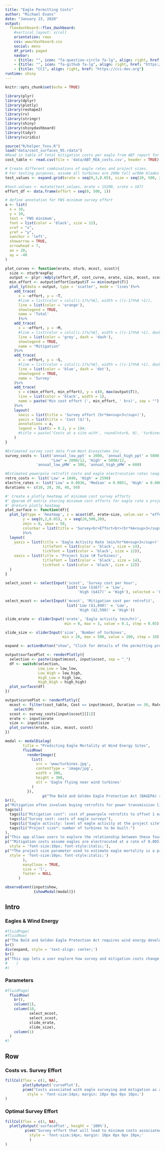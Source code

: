 ```yaml
---
title: "Eagle Permitting Costs"
author: "Michael Evans"
date: "January 23, 2020"
output: 
  flexdashboard::flex_dashboard:
    #vertical_layout: scroll
    orientation: rows
    css: www/dashboard.css
    social: menu
    df_print: paged
    navbar:
    - {title: "", icon: "fa-question-circle fa-lg", align: right, href: "mailto:esa@defenders.org?subject=Bayesian eagles"}
    - {title: "", icon: "fa-github fa-lg", align: right, href: "https://github.com/mjevans26/eaglesFWS"}
    - {title: "CCI", align: right, href: "https://cci-dev.org"}
runtime: shiny
---
```


```r
knitr::opts_chunk$set(echo = TRUE)

library(plyr)
library(dplyr)
library(plotly)
library(reshape2)
library(rv)
library(stringr)
library(shiny)
library(shinydashboard)
library(tidyr)
library(viridis)

source("R/helper_fxns.R")
load("data/cost_surfaces_95.rdata")
#Read in table of total mitigation costs per eagle from ABT report for different durations & cost estimates
cost_table <- read.csv(file = 'data/ABT_REA_costs.csv', header = TRUE)

# Create different combinations of eagle rates and project sizes. 
# For testing purposes, assume all turbines are 200m tall w/80m blades
test_values <- expand.grid(erate = seq(0,3,0.05), size = seq(20, 500, 20)*expFac)

#test-values <- mutate(test_values, mrate = 15200, srate = 167)
effort_df <- data.frame(effort = seq(0, 500, 1))

# define annotation for FWS minimum survey effort
a <- list(
  x = 10,
  y = 10,
  text = 'FWS minimum',
  font = list(color = 'black', size = 12),
  xref = "x",
  yref = "y",
  xanchor = 'left',
  showarrow = TRUE,
  arrowhead = 7,
  ax = 20,
  ay = -40
)

plot_curves <- function(erate, nturb, mcost, scost){
  size <- nturb*expFac
  output <- plyr::mdply(effort_df, cost_curve, erate, size, mcost, scost)
  min_effort <- output$effort[output$T == min(output$T)]
  plot_ly(data = output, type = 'scatter', mode = 'lines')%>%
    add_trace(
      x = ~effort, y = ~T,
      #line = list(color = cols[(i-1)%/%6], width = ((i-1)%%6 +1)),
      line = list(color = 'orange'),
      showlegend = TRUE,
      name = 'Total'
      )%>%
    add_trace(
      x = ~effort, y = ~M,
      #line = list(color = cols[(i-1)%/%6], width = ((i-1)%%6 +1), dash = 'dash'),
      line = list(color = 'grey', dash = 'dash'),
      showlegend = TRUE,
      name = "Mitigation"
    )%>%
    add_trace(
      x = ~effort, y = ~S,
      #line = list(color = cols[(i-1)%/%6], width = ((i-1)%%6 +1), dash = 'dot'),
      line = list(color = 'blue', dash = 'dot'),
      showlegend = TRUE,
      name = 'Survey'
    )%>%
    add_trace(
      x = c(min_effort, min_effort), y = c(0, max(output$T)),
      line = list(color = 'black', width = 1),
      name = paste('Min cost effort (', min_effort, ' hrs)', sep = "")
    )%>%
    layout(
      xaxis = list(title = 'Survey effort (hr*km<sup>3</sup>)'),
      yaxis = list(title = 'Cost ($)'),
      annotations = a,
      legend = list(x = 0.2, y = 1)#,
      #title = paste('Costs at a site with', round(nturb, 0), 'turbines &', erate, 'eagle min/hr')
    )
}

#Estimated survey cost data from West Ecosystems Inc.
survey_costs <- list('annual_low_ppt' = 2000, 'annual_high_ppt' = 5000,
                     "Low" = 2000/12, 'High' = 5000/12,
              'annual_low_pMW' = 300, 'annual_high_pMW' = 600)

#Estimated powerpole retrofit costs and eagle electrocution rates (eagles/pole*yr) from Adt report
retro_costs <- list('Low' = 1040, 'High' = 2590)
electro_rates <- list('Low' = 0.0036, 'Median' = 0.0051, 'High' = 0.0066)
durations <- c(10, 20, 30, 40, 50)

#' Create a plotly heatmap of minimum cost survey efforts
#' @param df matrix storing minimum cost efforts for eagle rate x project size combos
#' @return plotly heatmap
plot_surface <- function(df){
  plot_ly(type = 'heatmap', z = acast(df, erate~size, value.var = "effort"),
        y = seq(0,2,0.05), x = seq(20,500,20),
        zmin = 0, zmax = 50,
        colorbar = list(title = 'Survey<br>Effort<br>(hr*km<sup>3</sup>)')
        )%>%
  layout(
    yaxis = list(title = 'Eagle Activity Rate (min/hr*km<sup>3</sup>)',
                 titlefont = list(color = 'black', size = 14),
                 tickfont = list(color = 'black', size = 12)),
    xaxis = list(title = 'Project Size (# Turbines)',
                 titlefont = list(color = 'black', size = 14),
                 tickfont = list(color = 'black', size = 12))
  )
}

select_scost <- selectInput('scost', 'Survey cost per hour',
                            list('Low ($167)' = 'Low',
                                 'High ($417)' = 'High'), selected = 'Low ($167/hr)')

select_mcost <- selectInput('mcost', 'Mitigation cost per retrofit',
                            list('Low ($1,040)' = 'Low',
                                 'High ($2,590)' = 'High'))

slide_erate <- sliderInput('erate', 'Eagle activity (min/hr)',
                           min = 0, max = 3, value = 0.1, step = 0.05)

slide_size <- sliderInput('size', 'Number of turbines',
                          min = 20, max = 500, value = 100, step = 10)

expand <- actionButton("show", "Click for details of the permitting process")

output$surfacePlot <- renderPlotly({
  selection <- paste(input$mcost, input$scost, sep = "_")
  df <- switch(selection,
               Low_Low = low_low,
               Low_High = low_high,
               High_Low = high_low,
               High_High = high_high)
  plot_surface(df)
})

output$curvePlot <- renderPlotly({
  mcost <- filter(cost_table, Cost == input$mcost, Duration == 30, Rate == "Median")%>%
    select(M)
  scost <- survey_costs[input$scost][[1]]
  erate <- input$erate
  size <- input$size
  plot_curves(erate, size, mcost, scost)
})

modal <- modalDialog(
        title = "Predicting Eagle Mortality at Wind Energy Sites",
        fluidRow(
          renderImage({
            list(
              src = 'www/turbines.jpg',
              contentType = 'image/jpg',
              width = 300,
              height = 300,
              alt = 'Eagle flying near wind turbines'
            )
          }),
                 p("The Bald and Golden Eagle Protection Act (BAGEPA) requires wind energy projects to obtain an incidental take permit for any bald or golden eagles that might be killed as a result of the project's operation. The ", tags$a(href = "https://www.fws.gov/", "U.S. Fish and Wildlife Service")," uses a Bayesian model to estimate how many eagles will be killed at a proposed project. The model combines eagle activity and collision rate data from existing wind farms with eagle activity data collected during surveys at the proposed site. To receive a permit, developers must mitigate for the incidental take of the predicted number of eagles."),
br(),
p("Mitigation often involves buying retrofits for power transmission lines that prevent eagles from being electrocuted, and greater predicted take requires more mitigation. Simultaneously, more survey effort produces eagle fataliy estimates that more closely reflect eagle activity levels at the proposed site (rather than existing sites). Therefore, the total cost of mitigation is related to four factors:"),
tags$ol(
  tags$li("Mitigation cost^: cost of powerpole retrofits to offset 1 eagle"),
  tags$li("Survey cost: costs of eagle surveys"),
  tags$li("Eagle activity: level of eagle activity at the project site"),
  tags$li("Project size*: number of turbines to be built.")
),
p("This app allows users to explore the relationship between these four factors under different scenarios to estimate costs associated with eagle surveying and mitigation for a given project."),
p("^Mitigation costs assume eagles are electrocuted at a rate of 0.0051 birds per pole per year, and that powerpole retrofits last for 20 years.",
  style = 'font-size:10px; font-style:italic;'),
p("*The project size parameter used to estimate eagle mortality is a product of turbine size, operating time, and number of turbines. For simplicity, we assume 200 m tall turbines with 80 m blades operating for 10 hr per day.",
  style = 'font-size:10px; font-style:italic;')
        ),
        easyClose = TRUE,
        size = 'l',
        footer = NULL
      )

observeEvent(input$show,
             {showModal(modal)})

```

Intro {.sidebar data-width=400}
---

### Eagles & Wind Energy

```r
#fluidPage(
#fluidRow(
p("The Bald and Golden Eagle Protection Act requires wind energy developers to survey and mitigate for eagles predicted to be killed at a proposed project.")
br()
div(expand, style = 'text-align: center;')
br()
p("This app lets a user explore how survey and mitigation costs change based on user-defined scenarios.")
#    )
#)
```

### <i class="fa fa-sliders"></i> Parameters 

```r
#fluidPage(
  fluidRow(
    br(),
    column(1),
    column(10,
           select_mcost,
           select_scost,
           slide_erate,
           slide_size),
    column(1)
  )
#)
```

Row
------

### Costs vs. Survey Effort 

```r
fillCol(flex = c(1, NA),
        plotlyOutput('curvePlot'),
        p(em("Costs associated with eagle surveying and mitigation as a function of survey effort. Greater survey effort generates predictions for eagle take that more closely reflect eagle activity at a given site. For sites with < 1.1 eagle min/hr, additional survey effort lowers mitigation costs. These curves are affected by changes in all four input parameters."),
          style = 'font-size:14px; margin: 10px 0px 0px 10px;')
)
```

### Optimal Survey Effort

```r
fillCol(flex = c(1, NA),
  plotlyOutput('surfacePlot', height = '100%'),
         p(em("Survey effort that will lead to minimum costs associated with eagle permitting. These values are shown for a range of possible eagle activity levels and project sizes for a given set of estimated survey and mitigation costs. The figure will change in response to different survey and mitigation cost estimates."),
           style = 'font-size:14px; margin: 10px 0px 0px 10px;'
           )
)
```

